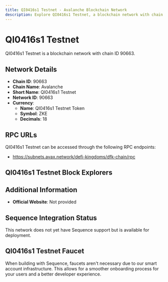 ```yaml
--- 
title: QI0416s1 Testnet - Avalanche Blockchain Network
description: Explore QI0416s1 Testnet, a blockchain network with chain ID 90663. Learn about its native currency, QI0416s1 Testnet Token, and how to interact with the network.
---
```


# QI0416s1 Testnet

QI0416s1 Testnet is a blockchain network with chain ID 90663.

## Network Details

- **Chain ID**: 90663
- **Chain Name**: Avalanche
- **Short Name**: QI0416s1 Testnet
- **Network ID**: 90663
- **Currency**: 
  - **Name**: QI0416s1 Testnet Token
  - **Symbol**: ZKE
  - **Decimals**: 18

## RPC URLs

QI0416s1 Testnet can be accessed through the following RPC endpoints:

- https://subnets.avax.network/defi-kingdoms/dfk-chain/rpc

## QI0416s1 Testnet Block Explorers



## Additional Information

- **Official Website**: Not provided

## Sequence Integration Status

This network does not yet have Sequence support but is available for deployment.

## QI0416s1 Testnet Faucet

When building with Sequence, faucets aren't necessary due to our smart account infrastructure. This allows for a smoother onboarding process for your users and a better developer experience.
